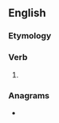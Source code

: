 ==English==

===Etymology===
{{suffix|en|stink|eth}}

===Verb===
{{head|en|verb form}}

# {{en-archaic third-person singular of|stink}}

===Anagrams===
* {{anagrams|en|a=ehiknstt|thinkest}}